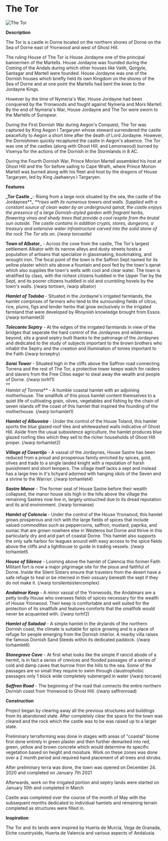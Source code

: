 

# The Tor

<Image src="https://cdn.sanity.io/images/1as7cn02/production/65d75f4a3c90648ff47e6cefc3ddf4310fa42cc5-1920x1080.png?w=976&h=350&fit=crop&crop=center&auto=format" alt="The Tor" width={976} height={350}  />

<ProjectDetails
  floatRight
  region="Dorne"
  house="House Jordayne"
  type="Castle"
  status="Completed"
  warp="/warp thetor"
  projectLead="Margaery_Tyrell"
  dateStarted="December 10, 2020"
  dateCompleted="November 30, 2021"
/>

**Description**  
  
The Tor is a castle in Dorne located on the northern shores of Dorne on the Sea of Dorne east of Yronwood and west of Ghost Hill.  
  
The ruling House of The Tor is House Jordayne one of the principal bannermen of the Martells. House Jordayne was founded during the Coming of the Andals during which other houses like Vaith, Qorgyle, Santagar and Martell were founded. House Jordayne was one of the Dornish houses which briefly held its own Kingdom on the shores of the Sea of Dorne and at one point the Martells had bent the knee to the Jordayne Kings.  
  
However by the time of Nymeria's War, House Jordayne had been conquered by the Yronwoods and fought against Nymeria and Mors Martell. By the end of Nymeria's War, House Jordayne and The Tor were sworn to the Martells of Sunspear.  
  
During the First Dornish War during Aegon's Conquest, The Tor was captured by King Aegon I Targaryen whose steward surrendered the castle peacefully to Aegon a short time after the death of Lord Jordayne. However, the Dornishmen quickly recaptured the castle in Aegon's absence. The Tor was one of the castles (along with Ghost Hill, and Lemonwood) burned by Visenya for the actions of the Dornish in the Stormlands in 8 AC.  
  
During the Fourth Dornish War, Prince Morion Martell assembled his host at Ghost Hill and the Tor before sailing to Cape Wrath, where Prince Morion Martell was burned along with his fleet and host by the dragons of House Targaryen, led by King Jaehaerys I Targaryen.  
  
**Features**  
  
**_Tor Castle _**- Rising from a large rock situated by the sea, the castle of the Jordaynes**_ _**rises with its numerous towers and walls. Supplied with a constant source of clean water by an underground qanat, the castle enjoys the presence of a large Dornish-styled garden with fragrant herbs, flowering vines and shady trees that provide a cool respite from the brutal sun outside. The castle contains in addition crypts, stores, dungeons, a treasury and extensive water infrastructure carved into the solid stone of the rock The Tor sits on. (/warp torcastle)_  
  
**Town of Albator**_ - Across the cove from the castle, The Tor's largest settlement Albator with its narrow alleys and dusty streets hosts a population of artisans that specialize in glassmaking, bookmaking, and wrought iron. The focal point of the town is the Saffron Sept named for its yellow plaster which sits above a fountain and pool fed by the town's qanat which also supplies the town's wells with cool and clear water. The town is stratified by class, with the richest citizens huddled in the Upper Tier by the Sept, and its poorer citizens huddled in old and crumbling hovels by the town's walls. (/warp tortown, /warp albator)  
  
**_Hamlet of Todoba_** - Situated in the Jordayne's irrigated farmlands, the hamlet comprises of farmers who tend to the surrounding fields of citrus, rice, plums, figs and tender herbs that grow exclusively in the irrigated farmland that were developed by Rhoynish knowledge brought from Essos. (/warp torhamlet3)  
  
**_Tolecante Septry_** - At the edges of the irrigated farmlands in view of the bridges that seperate the hard control of the Jordaynes and wilderness beyond, sits a grand septry built thanks to the patronage of the Jordaynes and dedicated to the study of subjects important to the brown brothers who inhabit the Septry and the creation and illumination of tomes important to the Faith (/warp torseptry)  
  
**_Sorai Tower_** - Situated high in the cliffs above the Saffron road connecting Torrena and the rest of The Tor, a protective tower keeps watch for raiders and slavers from the Free Cities eager to steal away the wealth and people of Dorne. (/warp torhf1)  
**  
_Hamlet of Torrena_** - A humble coastal hamlet with an adjoining motherhouse. The smallfolk of this pious hamlet content themselves to a quiet life of cultivating grain, olives, vegetables and fishing by the chain of seven islands off the coast of this hamlet that inspired the founding of the motherhouse. (/warp torhamlet1)  
  
**_Hamlet of Albuveira_** - Under the control of the House Toland, this hamlet sports the blue glazed roof tiles and whitewashed walls indicative of Ghost Hill. Aside from the usual subsistence agriculture, the hamlet produces blue glazed roofing tiles which they sell to the richer households of Ghost Hill proper. (/warp torhamlet2)  
  
**_Village of Cosertijo_** - A vassal of the Jordaynes, House Sastre has been reduced from a proud and prosperous family enriched by spices, gold, olives and trade to a single landed knight with a reputation of harsh punishment and short tempers. The village itself lacks a sept and instead has a large tree in it's lichyard adorned with hanging idols of the Seven and a shrine to the Warrior. (/warp torhamlet4)  
  
**_Sastre Manor_** - The former seat of House Sastre before their wealth collapsed, the manor house sits high in the hills above the village the remaining Sastres now live in, largely untouched due to its dread reputation and its arid environment. (/warp tormanse)  
  
**_Hamlet of Calencia_** - Under the control of the House Yronwood, this hamlet grows prosperous and rich with the large fields of spices that include valued commodities such as peppercorns, saffron, mustard, paprika, and sumac that are grown nowhere else in Westeros but Dorne and thrive in this particularly dry and arid part of coastal Dorne. This hamlet also supports the only safe harbor for leagues around with easy access to the spice fields above the cliffs and a lighthouse to guide in trading vessels. (/warp torhamlet5  
  
**_House of Silence_** - Looming above the hamlet of Calencia this former Faith Militant fort is now a major pilgrimage site for the pious and faithful of Dorne. Inside the Silent Sisters ensure that travelers from the desert have a safe refuge to heal or be interned in their ossuary beneath the sept if they do not make it. (/warp torsilentsistercomplex)  
  
**_Andalmar Keep_** - A minor vassal of the Yronwoods, the Andalmars are a petty lordly House who oversees fields of spices necessary for the wealth of House Yronwood. Their keep is comfortable and well suited for the protection of its smallfolk and features comforts that the smallfolk would never be acquainted with. (/warp torhf2)  
  
**_Hamlet of Saladad_** - A simple hamlet in the drylands of the northern Dornish coast, the climate is suitable for spice growing and is a place of refuge for people emerging from the Dornish interior. A nearby villa raises the famous Dornish Sand Steeds within its dedicated paddock. (/warp torhamlet6)  
  
**_Stonegrave Cave_** - At first what looks like the simple if rancid abode of a hermit, is in fact a series of crevices and flooded passages of a series of cold and damp caves that burrow from the hills to the sea. Some of the passages are so small they require to swim through claustrophobic passages only 1 block wide completely submerged in water (/warp torcave)  
  
**_Saffron Road_** - The beginning of the road that connects the entire northern Dornish coast from Yronwood to Ghost Hill. (/warp saffronroad)  
  
**Construction**  
  
Project began by clearing away all the previous structures and buildings from its abandoned state. After completely clear the space for the town was cleared and the rock which the castle was to be was raised up to a larger state.  
  
Preliminary terraforming was done in stages with areas of "coastal" biome first done entirely in green plaster and then further demarked into red, green, yellow and brown concrete which would determine its specific vegetation based on height and moisture. Work on these zones was done over a 2 month period and required hand placement of all trees and shrubs.  
  
After preliminary terra was done, the town was opened on December 24. 2020 and completed on January 7th 2021  
  
Afterwards, work on the irrigated portion and septry lands were started on January 10th and completed in March  
  
Castle was completed over the course of the month of May with the subsequent months dedicated to individual hamlets and remaining terrain completed as structures were filled in.  
  
**Inspiration**  
  
The Tor and its lands were inspired by Huerta de Murcia, Vega de Granada, Elche countryside, Huerta de Valencia and various aspects of Andalusia.